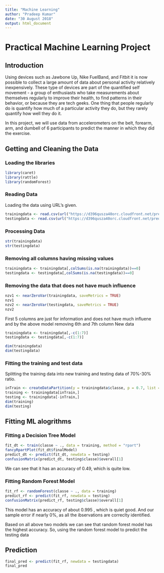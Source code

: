 ---
title: "Machine Learning"
author: "Pradeep Kumar"
date: "30 August 2018"
output: html_document
---

# Practical Machine Learning Project

## Introduction
Using devices such as Jawbone Up, Nike FuelBand, and Fitbit it is now possible to collect a large amount of data about personal activity relatively inexpensively. These type of devices are part of the quantified self movement - a group of enthusiasts who take measurements about themselves regularly to improve their health, to find patterns in their behavior, or because they are tech geeks. One thing that people regularly do is quantify how much of a particular activity they do, but they rarely quantify how well they do it.

In this project, we will use data from accelerometers on the belt, forearm, arm, and dumbell of 6 participants to predict the manner in which they did the exercise.

## Getting and Cleaning the Data

### Loading the libraries
```{r}
library(caret)
library(rattle)
library(randomForest)
```

### Reading Data
Loading the data using URL's given.
```{r}
trainingdata <- read.csv(url("https://d396qusza40orc.cloudfront.net/predmachlearn/pml-training.csv"), header = T, na.strings = c("NA", ""))
testingdata <- read.csv(url("https://d396qusza40orc.cloudfront.net/predmachlearn/pml-testing.csv"), header = T, na.strings = c("NA", ""))
```

### Processing Data
```{r}
str(trainingdata)
str(testingdata)
```

### Removing all columns having missing values
```{r}
trainingdata <- trainingdata[,colSums(is.na(trainingdata))==0]
testingdata <- testingdata[,colSums(is.na(testingdata))==0]
```

### Removing the data that does not have much influence
```{r}
nzv1 <- nearZeroVar(trainingdata, saveMetrics = TRUE)
nzv1
nzv2 <- nearZeroVar(testingdata, saveMetrics = TRUE)
nzv2
```

First 5 columns are just for information and does not have much influene and by the above model removing 6th and 7th column
New data

```{r}
trainingdata <- trainingdata[,-c(1:7)]
testingdata <- testingdata[,-c(1:7)]
```

```{r}
dim(trainingdata)
dim(testingdata)
```

### Fitting the training and test data 
Splitting the training data into new training and testing data of 70%-30% ratio.
```{r}
inTrain <- createDataPartition(y = trainingdata$classe, p = 0.7, list = F)
training <- trainingdata[inTrain,]
testing <- trainingdata[-inTrain,]
dim(training)
dim(testing)
```

## Fitting ML alogrithms

### Fitting a Decision Tree Model
```{r}
fit_dt <- train(classe ~ ., data = training, method = "rpart")
fancyRpartPlot(fit_dt$finalModel)
predict_dt <- predict(fit_dt, newdata = testing)
confusionMatrix(predict_dt, testing$classe)$overall[1]
```
We can see that it has an accuracy of 0.49, which is quite low.

### Fitting Random Forest Model
```{r}
fit_rf <- randomForest(classe ~ ., data = training)
predict_rf <- predict(fit_rf, newdata = testing)
confusionMatrix(predict_rf, testing$classe)$overall[1]
```
This model has an accuracy of about 0.995 , which is quiet good.
And our sample error if nearly 0%, as all the ibservations are correclty identified.

Based on all above two models we can see that random forest model has the highest accuracy.
So, using the random forest model to predict the testing data

## Prediction
```{r}
final_pred <- predict(fit_rf, newdata = testingdata)
final_pred
```

